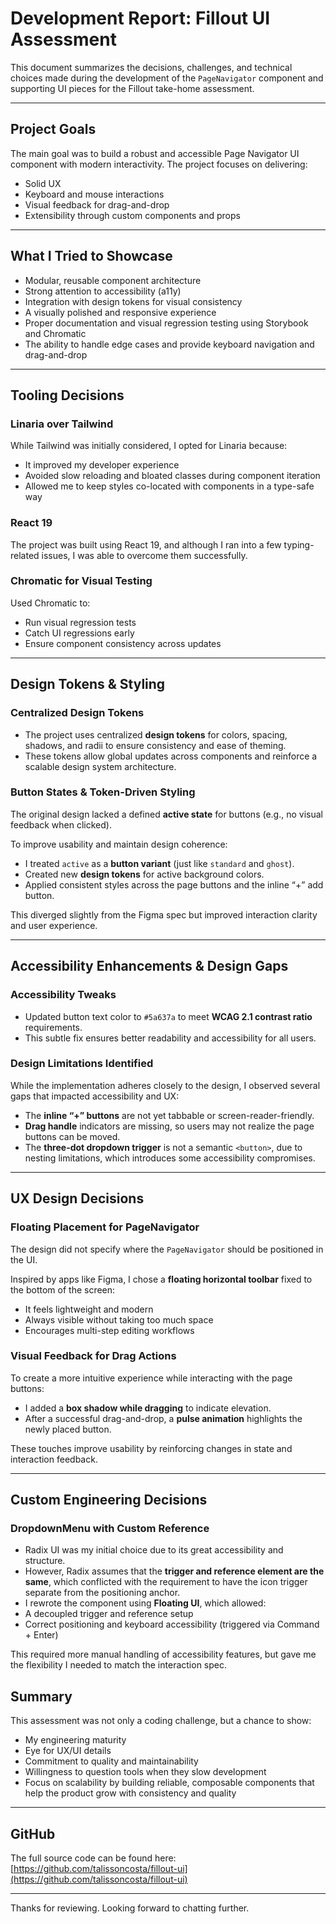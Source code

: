 
<Meta title="Development Report: Fillout UI Assessment" />

# Development Report: Fillout UI Assessment

This document summarizes the decisions, challenges, and technical choices made during the development of the `PageNavigator` component and supporting UI pieces for the Fillout take-home assessment.

---

## Project Goals

The main goal was to build a robust and accessible Page Navigator UI component with modern interactivity. The project focuses on delivering:

- Solid UX
- Keyboard and mouse interactions
- Visual feedback for drag-and-drop
- Extensibility through custom components and props

---

## What I Tried to Showcase

- Modular, reusable component architecture
- Strong attention to accessibility (a11y)
- Integration with design tokens for visual consistency
- A visually polished and responsive experience
- Proper documentation and visual regression testing using Storybook and Chromatic
- The ability to handle edge cases and provide keyboard navigation and drag-and-drop

---

## Tooling Decisions

### Linaria over Tailwind

While Tailwind was initially considered, I opted for Linaria because:

- It improved my developer experience
- Avoided slow reloading and bloated classes during component iteration
- Allowed me to keep styles co-located with components in a type-safe way

### React 19

The project was built using React 19, and although I ran into a few typing-related issues, I was able to overcome them successfully.

### Chromatic for Visual Testing

Used Chromatic to:

- Run visual regression tests
- Catch UI regressions early
- Ensure component consistency across updates

---
## Design Tokens & Styling

### Centralized Design Tokens

- The project uses centralized **design tokens** for colors, spacing, shadows, and radii to ensure consistency and ease of theming.
- These tokens allow global updates across components and reinforce a scalable design system architecture.

### Button States & Token-Driven Styling

The original design lacked a defined **active state** for buttons (e.g., no visual feedback when clicked).

To improve usability and maintain design coherence:

- I treated `active` as a **button variant** (just like `standard` and `ghost`).
- Created new **design tokens** for active background colors.
- Applied consistent styles across the page buttons and the inline “+” add button.

This diverged slightly from the Figma spec but improved interaction clarity and user experience.

---

## Accessibility Enhancements & Design Gaps

### Accessibility Tweaks

- Updated button text color to `#5a637a` to meet **WCAG 2.1 contrast ratio** requirements.
- This subtle fix ensures better readability and accessibility for all users.

### Design Limitations Identified

While the implementation adheres closely to the design, I observed several gaps that impacted accessibility and UX:

- The **inline “+” buttons** are not yet tabbable or screen-reader-friendly.
- **Drag handle** indicators are missing, so users may not realize the page buttons can be moved.
- The **three-dot dropdown trigger** is not a semantic `<button>`, due to nesting limitations, which introduces some accessibility compromises.

---

## UX Design Decisions

### Floating Placement for PageNavigator

The design did not specify where the `PageNavigator` should be positioned in the UI.

Inspired by apps like Figma, I chose a **floating horizontal toolbar** fixed to the bottom of the screen:

- It feels lightweight and modern
- Always visible without taking too much space
- Encourages multi-step editing workflows

### Visual Feedback for Drag Actions

To create a more intuitive experience while interacting with the page buttons:

- I added a **box shadow while dragging** to indicate elevation.
- After a successful drag-and-drop, a **pulse animation** highlights the newly placed button.

These touches improve usability by reinforcing changes in state and interaction feedback.

---

## Custom Engineering Decisions

### DropdownMenu with Custom Reference

- Radix UI was my initial choice due to its great accessibility and structure.
- However, Radix assumes that the **trigger and reference element are the same**, which conflicted with the requirement to have the icon trigger separate from the positioning anchor.
- I rewrote the component using **Floating UI**, which allowed:
- A decoupled trigger and reference setup
- Correct positioning and keyboard accessibility (triggered via Command + Enter)

This required more manual handling of accessibility features, but gave me the flexibility I needed to match the interaction spec.

## Summary

This assessment was not only a coding challenge, but a chance to show:

- My engineering maturity
- Eye for UX/UI details
- Commitment to quality and maintainability
- Willingness to question tools when they slow development
- Focus on scalability by building reliable, composable components that help the product grow with consistency and quality

---

## GitHub

The full source code can be found here:
[https://github.com/talissoncosta/fillout-ui](https://github.com/talissoncosta/fillout-ui)

---

Thanks for reviewing. Looking forward to chatting further.
